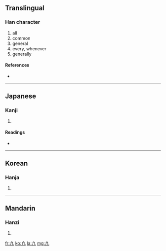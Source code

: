 {{also|凡}}
==Translingual==

===Han character===
{{Han char|rn=16|rad=几|as=01|sn=3|four=|canj=中竹弓 (LHN)}}

# all
# common
# general
# every, whenever
# generally

====References====
* {{Han ref|kx=0134.021|hdz=10276.011|uh=51E3|ud=20963}}

----

==Japanese==

===Kanji===
{{ja-kanji|grade=|rs=几01}}

# {{defn|Japanese}}

====Readings====
* {{ja-readings|on=[[はん]] (han)|kun=[[すべて]] (subete), [[およそ]] (oyoso)}}

----

==Korean==

===Hanja===
{{ko-hanja|hangeul=범|rv=beom|mr=pŏm}}

# {{defn|Korean}}

----

==Mandarin==

===Hanzi===
{{cmn-hanzi|pin=[[fán]] ([[fan2]])|wg=fan<sup>2</sup>}}

# {{defn|Mandarin}}

[[fr:凣]]
[[ko:凣]]
[[la:凣]]
[[mg:凣]]